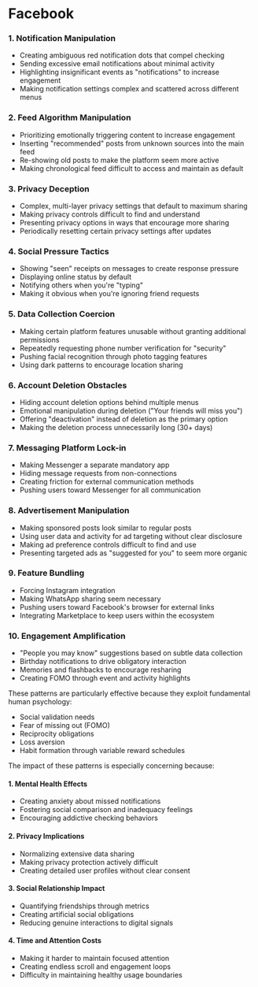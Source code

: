 # Facebook

### 1. Notification Manipulation
- Creating ambiguous red notification dots that compel checking
- Sending excessive email notifications about minimal activity
- Highlighting insignificant events as "notifications" to increase engagement
- Making notification settings complex and scattered across different menus

### 2. Feed Algorithm Manipulation
- Prioritizing emotionally triggering content to increase engagement
- Inserting "recommended" posts from unknown sources into the main feed
- Re-showing old posts to make the platform seem more active
- Making chronological feed difficult to access and maintain as default

### 3. Privacy Deception
- Complex, multi-layer privacy settings that default to maximum sharing
- Making privacy controls difficult to find and understand
- Presenting privacy options in ways that encourage more sharing
- Periodically resetting certain privacy settings after updates

### 4. Social Pressure Tactics
- Showing "seen" receipts on messages to create response pressure
- Displaying online status by default
- Notifying others when you're "typing"
- Making it obvious when you're ignoring friend requests

### 5. Data Collection Coercion
- Making certain platform features unusable without granting additional permissions
- Repeatedly requesting phone number verification for "security"
- Pushing facial recognition through photo tagging features
- Using dark patterns to encourage location sharing

### 6. Account Deletion Obstacles
- Hiding account deletion options behind multiple menus
- Emotional manipulation during deletion ("Your friends will miss you")
- Offering "deactivation" instead of deletion as the primary option
- Making the deletion process unnecessarily long (30+ days)

### 7. Messaging Platform Lock-in
- Making Messenger a separate mandatory app
- Hiding message requests from non-connections
- Creating friction for external communication methods
- Pushing users toward Messenger for all communication

### 8. Advertisement Manipulation
- Making sponsored posts look similar to regular posts
- Using user data and activity for ad targeting without clear disclosure
- Making ad preference controls difficult to find and use
- Presenting targeted ads as "suggested for you" to seem more organic

### 9. Feature Bundling
- Forcing Instagram integration
- Making WhatsApp sharing seem necessary
- Pushing users toward Facebook's browser for external links
- Integrating Marketplace to keep users within the ecosystem

### 10. Engagement Amplification
- "People you may know" suggestions based on subtle data collection
- Birthday notifications to drive obligatory interaction
- Memories and flashbacks to encourage resharing
- Creating FOMO through event and activity highlights

These patterns are particularly effective because they exploit fundamental human psychology:

- Social validation needs
- Fear of missing out (FOMO)
- Reciprocity obligations
- Loss aversion
- Habit formation through variable reward schedules

The impact of these patterns is especially concerning because:

#### 1. Mental Health Effects
- Creating anxiety about missed notifications
- Fostering social comparison and inadequacy feelings
- Encouraging addictive checking behaviors

#### 2. Privacy Implications
- Normalizing extensive data sharing
- Making privacy protection actively difficult
- Creating detailed user profiles without clear consent

#### 3. Social Relationship Impact
- Quantifying friendships through metrics
- Creating artificial social obligations
- Reducing genuine interactions to digital signals

#### 4. Time and Attention Costs
- Making it harder to maintain focused attention
- Creating endless scroll and engagement loops
- Difficulty in maintaining healthy usage boundaries
